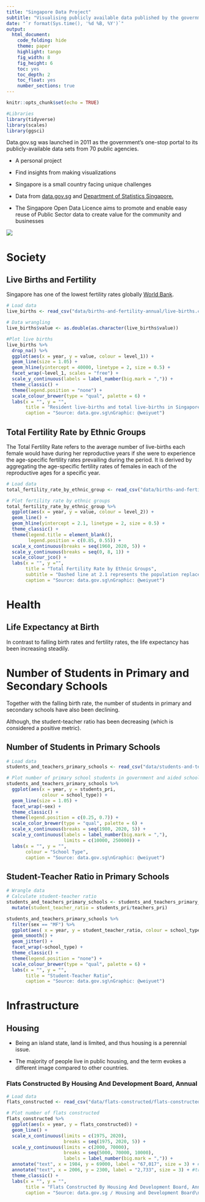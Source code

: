 ```yaml
---
title: "Singapore Data Project"
subtitle: "Visualising publicly available data published by the government"
date: "`r format(Sys.time(), '%d %B, %Y')`"
output:
  html_document: 
    code_folding: hide
    theme: paper
    highlight: tango
    fig_width: 8
    fig_height: 6
    toc: yes
    toc_depth: 2
    toc_float: yes
    number_sections: true
---
```


```r
knitr::opts_chunk$set(echo = TRUE)

#Libraries
library(tidyverse)
library(scales)
library(ggsci)
```

Data.gov.sg was launched in 2011 as the government's one-stop portal to its publicly-available data sets from 70 public agencies.
  
  - A personal project
  
  - Find insights from making visualizations
  
  - Singapore is a small country facing unique challenges
  
  - Data from [data.gov.sg](https://data.gov.sg/open-data-licence) and [Department of Statistics Singapore.](https://www.singstat.gov.sg/)
  
  - The Singapore Open Data Licence aims to promote and enable easy reuse of Public Sector data to create value for the community and businesses

![](https://cdn.pixabay.com/photo/2018/09/27/11/43/singapore-3706832_960_720.jpg)

# Society

## Live Births and Fertility

Singapore has one of the lowest fertility rates globally [World Bank](https://data.worldbank.org/indicator/SP.DYN.TFRT.IN?locations=SG).

```r
# Load data
live_births <- read_csv("data/births-and-fertility-annual/live-births.csv")

# Data wrangling
live_births$value <- as.double(as.character(live_births$value))

#Plot live births
live_births %>% 
  drop_na() %>% 
  ggplot(aes(x = year, y = value, colour = level_1)) +
  geom_line(size = 1.05) +
  geom_hline(yintercept = 40000, linetype = 2, size = 0.5) +
  facet_wrap(~level_1, scales = "free") +
  scale_y_continuous(labels = label_number(big.mark = ",")) +
  theme_classic() +
  theme(legend.position = "none") +
  scale_colour_brewer(type = "qual", palette = 6) +
  labs(x = "", y = "",
       title = "Resident live-births and total live-births in Singapore",
       caption = "Source: data.gov.sg\nGraphic: @weiyuet")
```

## Total Fertility Rate by Ethnic Groups

The Total Fertility Rate refers to the average number of live-births each female would have during her reproductive years if she were to experience the age-specific fertility rates prevailing during the period. It is derived by aggregating the age-specific fertility rates of females in each of the reproductive ages for a specific year.

```r
# Load data
total_fertility_rate_by_ethnic_group <- read_csv("data/births-and-fertility-annual/total-fertility-rate-by-ethnic-group.csv")

# Plot fertility rate by ethnic groups
total_fertility_rate_by_ethnic_group %>% 
  ggplot(aes(x = year, y = value, colour = level_2)) +
  geom_line() +
  geom_hline(yintercept = 2.1, linetype = 2, size = 0.5) +
  theme_classic() +
  theme(legend.title = element_blank(),
        legend.position = c(0.85, 0.55)) +
  scale_x_continuous(breaks = seq(1960, 2020, 5)) +
  scale_y_continuous(breaks = seq(0, 8, 1)) +
  scale_colour_jco() +
  labs(x = "", y ="",
       title = "Total Fertility Rate by Ethnic Groups",
       subtitle = "Dashed line at 2.1 represents the population replacement rate",
       caption = "Source: data.gov.sg\nGraphic: @weiyuet")
```

# Health

## Life Expectancy at Birth

In contrast to falling birth rates and fertility rates, the life expectancy has been increasing steadily.

# Number of Students in Primary and Secondary Schools

Together with the falling birth rate, the number of students in primary and secondary schools have also been declining.

Although, the student-teacher ratio has been decreasing (which is considered a positive metric).

## Number of Students in Primary Schools
```r
# Load data
students_and_teachers_primary_schools <- read_csv("data/students-and-teachers-in-schools/students-and-teachers-primary-schools.csv")

# Plot number of primary school students in government and aided schools
students_and_teachers_primary_schools %>% 
  ggplot(aes(x = year, y = students_pri,
             colour = school_type)) +
  geom_line(size = 1.05) +
  facet_wrap(~sex) +
  theme_classic() +
  theme(legend.position = c(0.25, 0.7)) +
  scale_color_brewer(type = "qual", palette = 6) +
  scale_x_continuous(breaks = seq(1980, 2020, 5)) +
  scale_y_continuous(labels = label_number(big.mark = ","), 
                     limits = c(10000, 250000)) +
  labs(x = "", y = "",
       colour = "School Type",
       caption = "Source: data.gov.sg\nGraphic: @weiyuet")
```

## Student-Teacher Ratio in Primary Schools
```r
# Wrangle data
# Calculate student-teacher ratio
students_and_teachers_primary_schools <- students_and_teachers_primary_schools %>% 
  mutate(student_teacher_ratio = students_pri/teachers_pri)

students_and_teachers_primary_schools %>% 
  filter(sex == "MF") %>%
  ggplot(aes( x = year, y = student_teacher_ratio, colour = school_type)) +
  geom_smooth() +
  geom_jitter() +
  facet_wrap(~school_type) +
  theme_classic() +
  theme(legend.position = "none") +
  scale_colour_brewer(type = "qual", palette = 6) +
  labs(x = "", y = "",
       title = "Student-Teacher Ratio",
       caption = "Source: data.gov.sg\nGraphic: @weiyuet")
```

# Infrastructure

## Housing

  - Being an island state, land is limited, and thus housing is a perennial issue.

  - The majority of people live in public housing, and the term evokes a different image compared to other countries.

### Flats Constructed By Housing And Development Board, Annual

```r
# Load data
flats_constructed <- read_csv("data/flats-constructed/flats-constructed-by-housing-and-development-board-annual.csv")

# Plot number of flats constructed
flats_constructed %>% 
  ggplot(aes(x = year, y = flats_constructed)) +
  geom_line() +
  scale_x_continuous(limits = c(1975, 2020),
                     breaks = seq(1975, 2020, 5)) +
  scale_y_continuous(limits = c(2000, 70000),
                     breaks = seq(5000, 70000, 10000),
                     labels = label_number(big.mark = ",")) +
  annotate("text", x = 1984, y = 69000, label = "67,017", size = 3) + #peak
  annotate("text", x = 2006, y = 2300, label = "2,733", size = 3) + #trough
  theme_classic() +
  labs(x = "", y = "",
       title = "Flats Constructed By Housing And Development Board, Annual",
       caption = "Source: data.gov.sg / Housing and Development Board\nGraphic: @weiyuet")
```
